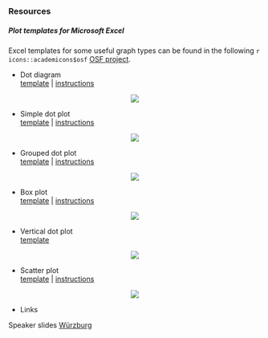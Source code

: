 ### Resources

##### Plot templates for Microsoft Excel 

Excel templates for some useful graph types can be found in the following `r icons::academicons$osf` [OSF project](https://osf.io/v37pw). 


- Dot diagram   
[template](https://osf.io/tjsaf) | [instructions](resources_pages/instructions_dot_diagram.html)

<center><img src="files/dot_diagram.png" /></center>


- Simple dot plot   
[template](https://osf.io/4scxt) | [instructions](resources_pages/instructions_dot_plot.html)

<center><img src="files/dot_plot_one.png" /></center>


- Grouped dot plot   
[template](https://osf.io/4scxt) | [instructions](resources_pages/instructions_dot_plot.html)

<center><img src="files/dot_plot_two.png" /></center>


- Box plot   
[template](https://osf.io/f46aq) | [instructions](resources_pages/instructions_box_plot.html)

<center><img src="files/box_plot.png" /></center>


- Vertical dot plot   
[template](https://osf.io/w4u7m)

<center><img src="files/vertical_dot_plot.png" /></center>


- Scatter plot   
[template](https://osf.io/xajyk) | [instructions](resources_pages/instructions_scatter_plot.html)

<center><img src="files/scatter_plot.png" /></center>

- Links

Speaker slides [Würzburg](resources_pages/test_multiplex-speaker.html)
